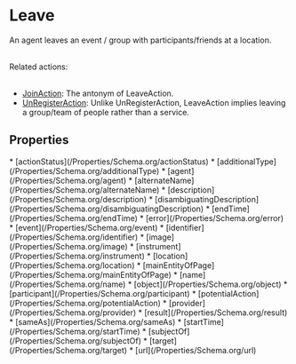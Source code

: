   
# Leave

An agent leaves an event / group with participants/friends at a location.<br/><br/>

Related actions:<br/><br/>

<ul>
<li><a class="localLink" href="/JoinAction">JoinAction</a>: The antonym of LeaveAction.</li>
<li><a class="localLink" href="/UnRegisterAction">UnRegisterAction</a>: Unlike UnRegisterAction, LeaveAction implies leaving a group/team of people rather than a service.</li>
</ul>

## Properties

<Grid>
* [actionStatus](/Properties/Schema.org/actionStatus)
* [additionalType](/Properties/Schema.org/additionalType)
* [agent](/Properties/Schema.org/agent)
* [alternateName](/Properties/Schema.org/alternateName)
* [description](/Properties/Schema.org/description)
* [disambiguatingDescription](/Properties/Schema.org/disambiguatingDescription)
* [endTime](/Properties/Schema.org/endTime)
* [error](/Properties/Schema.org/error)
* [event](/Properties/Schema.org/event)
* [identifier](/Properties/Schema.org/identifier)
* [image](/Properties/Schema.org/image)
* [instrument](/Properties/Schema.org/instrument)
* [location](/Properties/Schema.org/location)
* [mainEntityOfPage](/Properties/Schema.org/mainEntityOfPage)
* [name](/Properties/Schema.org/name)
* [object](/Properties/Schema.org/object)
* [participant](/Properties/Schema.org/participant)
* [potentialAction](/Properties/Schema.org/potentialAction)
* [provider](/Properties/Schema.org/provider)
* [result](/Properties/Schema.org/result)
* [sameAs](/Properties/Schema.org/sameAs)
* [startTime](/Properties/Schema.org/startTime)
* [subjectOf](/Properties/Schema.org/subjectOf)
* [target](/Properties/Schema.org/target)
* [url](/Properties/Schema.org/url)
</Grid>

